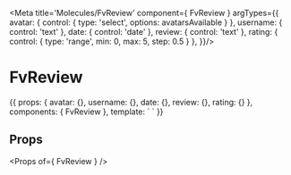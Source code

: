 
<Meta title='Molecules/FvReview' component={ FvReview } argTypes={{
  avatar: {
    control: {
      type: 'select',
      options: avatarsAvailable
    }
  },
  username: { control: 'text' },
  date: { control: 'date' },
  review: { control: 'text' },
  rating: {
    control: {
      type: 'range',
      min: 0,
      max: 5,
      step: 0.5
    }
  },
}}/>

# FvReview

<Canvas>
<Story name='Common' height='150px' args={{
  avatar: defaultAvatar,
  username: 'toto',
  date: new Date(2020, 9, 20),
  review: 'Super produit ! Je recommande',
  rating: 4
}}>{{
  props: {
    avatar: {},
    username: {},
    date: {},
    review: {},
    rating: {}
  },
  components: { FvReview },
  template: `<FvReview
    :avatar="avatar"
    :username="username"
    :date="date"
    :review="review"
    :rating="rating"
  >
  </FvReview>`
}}</Story>
</Canvas>

## Props

<Props of={ FvReview } />
